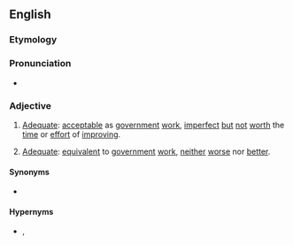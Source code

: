 ==English==

===Etymology===
{{rfe|en}}

===Pronunciation===
* {{audio|en|en-au-close enough for government work.ogg|Audio (AU)}}

===Adjective===
{{en-adj|-}}

# {{lb|en|US|idiomatic|humorous|disparaging}} [[adequate|Adequate]]: [[acceptable]] as [[government]] [[work]], [[imperfect]] [[but]] [[not]] [[worth]] the [[time]] or [[effort]] of [[improving]].
# {{lb|en|Canada|idiomatic|humorous}} [[adequate|Adequate]]: [[equivalent]] to [[government]] [[work]], [[neither]] [[worse]] nor [[better]].

====Synonyms====
* {{l|en|good enough for government work}}

====Hypernyms====
* {{l|en|close enough}}, {{l|en|good enough}}